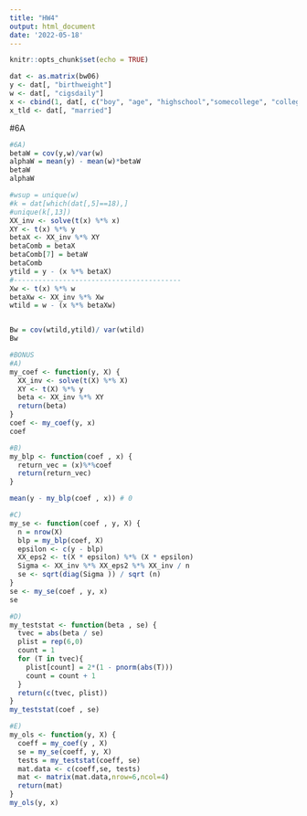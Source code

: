 ```yaml
---
title: "HW4"
output: html_document
date: '2022-05-18'
---
```


```r
knitr::opts_chunk$set(echo = TRUE)
```

```r
dat <- as.matrix(bw06)
y <- dat[, "birthweight"]
w <- dat[, "cigsdaily"]
x <- cbind(1, dat[, c("boy", "age", "highschool","somecollege", "college")])
x_tld <- dat[, "married"]

```
#6A

```r
#6A)
betaW = cov(y,w)/var(w)
alphaW = mean(y) - mean(w)*betaW
betaW
alphaW
```

```r
#wsup = unique(w)
#k = dat[which(dat[,5]==18),]
#unique(k[,13])
XX_inv <- solve(t(x) %*% x)
XY <- t(x) %*% y
betaX <- XX_inv %*% XY
betaComb = betaX
betaComb[7] = betaW
betaComb
ytild = y - (x %*% betaX)
#-----------------------------------------
Xw <- t(x) %*% w
betaXw <- XX_inv %*% Xw
wtild = w - (x %*% betaXw)


Bw = cov(wtild,ytild)/ var(wtild)
Bw
```



```r
#BONUS
#A)
my_coef <- function(y, X) {
  XX_inv <- solve(t(X) %*% X)
  XY <- t(X) %*% y
  beta <- XX_inv %*% XY
  return(beta)
}
coef <- my_coef(y, x)
coef

```

```r
#B)
my_blp <- function(coef , x) {
  return_vec = (x)%*%coef
  return(return_vec)
}

mean(y - my_blp(coef , x)) # 0

```

```r
#C)
my_se <- function(coef , y, X) {
  n = nrow(X)
  blp = my_blp(coef, X)
  epsilon <- c(y - blp)
  XX_eps2 <- t(X * epsilon) %*% (X * epsilon)
  Sigma <- XX_inv %*% XX_eps2 %*% XX_inv / n
  se <- sqrt(diag(Sigma )) / sqrt (n)
}
se <- my_se(coef , y, x)
se
```

```r
#D)
my_teststat <- function(beta , se) {
  tvec = abs(beta / se)
  plist = rep(6,0)
  count = 1
  for (T in tvec){
    plist[count] = 2*(1 - pnorm(abs(T)))
    count = count + 1
  }
  return(c(tvec, plist))
}
my_teststat(coef , se)
```
```r
#E)
my_ols <- function(y, X) {
  coeff = my_coef(y , X)
  se = my_se(coeff, y, X)
  tests = my_teststat(coeff, se)
  mat.data <- c(coeff,se, tests)
  mat <- matrix(mat.data,nrow=6,ncol=4)
  return(mat)
}
my_ols(y, x)
```
